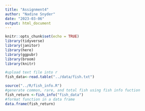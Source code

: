 ```yaml
---
title: "Assignment4"
author: "Nadine Snyder"
date: "2023-03-06"
output: html_document
---
```


```r
knitr::opts_chunk$set(echo = TRUE)
library(tidyverse)
library(janitor)
library(here)
library(ggpubr)
library(broom)
library(knitr)
```

```r
#upload text file into r
fish_data<-read.table("../data/fish.txt")
```

```r
source("../R/fish_info.R")
#generate common, rare, and total fish using fish info fuction
fish_return <-fish_info("fish_data")
#format function in a data frame
data.frame(fish_return)
```

